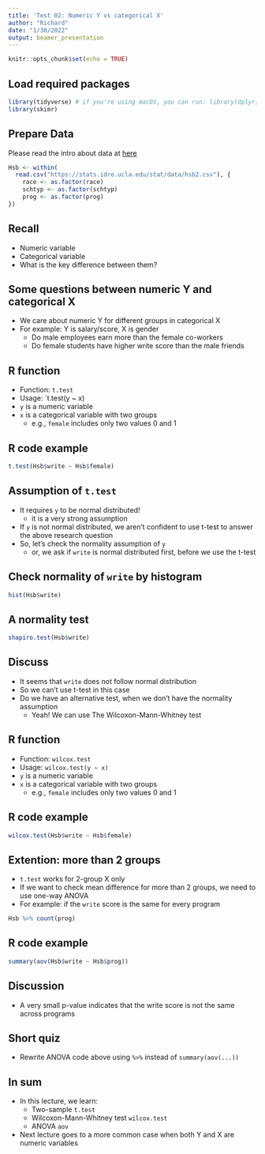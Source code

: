 ```yaml
---
title: 'Test 02: Numeric Y vs categorical X'
author: "Richard"
date: "1/30/2022"
output: beamer_presentation
---
```


```r
knitr::opts_chunk$set(echo = TRUE)
```

## Load required packages

```r
library(tidyverse) # if you're using macOS, you can run: library(dplyr)
library(skimr)
```

## Prepare Data

Please read the intro about data at [here](https://www.openintro.org/data/index.php?data=hsb2)

```r
Hsb <- within(
  read.csv("https://stats.idre.ucla.edu/stat/data/hsb2.csv"), {
    race <- as.factor(race)
    schtyp <- as.factor(schtyp)
    prog <- as.factor(prog)
})
```

## Recall

- Numeric variable
- Categorical variable
- What is the key difference between them?

## Some questions between numeric Y and categorical X

- We care about numeric Y for different groups in categorical X
- For example: Y is salary/score, X is gender
    - Do male employees earn more than the female co-workers
    - Do female students have higher write score than the male friends

## R function

- Function: `t.test`
- Usage: `t.test(y ~ x)
- `y` is a numeric variable
- `x` is a categorical variable with two groups
    - e.g., `female` includes only two values 0 and 1

## R code example

```r
t.test(Hsb$write ~ Hsb$female)
```

## Assumption of `t.test`

- It requires `y` to be normal distributed!
    - it is a very strong assumption
- If `y` is not normal distributed, we aren't confident to use t-test to answer the above research question
- So, let's check the normality assumption of `y`
    - or, we ask if `write` is normal distributed first, before we use the t-test
    
## Check normality of `write` by histogram

```r
hist(Hsb$write)
```

## A normality test

```r
shapiro.test(Hsb$write)
```

## Discuss

- It seems that `write` does not follow normal distribution
- So we can't use t-test in this case
- Do we have an alternative test, when we don't have the normality assumption
    - Yeah! We can use The Wilcoxon-Mann-Whitney test

## R function

- Function: `wilcox.test`
- Usage: `wilcox.test(y ~ x)`
- `y` is a numeric variable
- `x` is a categorical variable with two groups
    - e.g., `female` includes only two values 0 and 1

## R code example

```r
wilcox.test(Hsb$write ~ Hsb$female)
```

## Extention: more than 2 groups

- `t.test` works for 2-group X only
- If we want to check mean difference for more than 2 groups, we need to use one-way ANOVA 
- For example: if the `write` score is the same for every program

```r
Hsb %>% count(prog)
```

## R code example
```r
summary(aov(Hsb$write ~ Hsb$prog))
```

## Discussion

- A very small p-value indicates that the write score is not the same across programs

## Short quiz

- Rewrite ANOVA code above using `%>%` instead of `summary(aov(...))`

## In sum

- In this lecture, we learn:
    - Two-sample `t.test`
    - Wilcoxon-Mann-Whitney test `wilcox.test`
    - ANOVA `aov`

- Next lecture goes to a more common case when both Y and X are numeric variables






